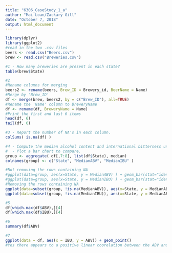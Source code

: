 ```yaml
---
title: "6306_CaseStudy_1_a"
author: "Mai Loan/Zackary Gill"
date: "October 7, 2018"
output: html_document
---
```


```r
library(dplyr)
library(ggplot2)
#read in the two .csv files
beers <- read.csv("Beers.csv")
brew <- read.csv("Breweries.csv")

#1 - How many breweries are present in each state?
table(brew$State)

#2
#Rename columns for merging
beers2 <- rename(beers, Brew_ID = Brewery_id, BeerName = Name)
#Merge by 'Brew_ID'
df <- merge(brew, beers2, by = c("Brew_ID"), all=TRUE)
#Rename the 'Name' column to BreweryName
df <- rename(df, BreweryName = Name)
#Print the first and last 6 items
head(df, 6)
tail(df, 6)

#3 - Report the number of NA's in each column.
colSums( is.na(df) )

#4 - Compute the median alcohol content and international bitterness unit for each state.
#  - Plot a bar chart to compare.
group <- aggregate( df[,7:8], list(df$State), median)
colnames(group) <- c("State", "MedianABV", "MedianIBU" )

#Not removing the rows containing NA
#ggplot(data=group, aes(x=State, y = MedianABV) ) + geom_bar(stat="identity")
#ggplot(data=group, aes(x=State, y = MedianIBU) ) + geom_bar(stat="identity")
#Removing the rows containing NA
ggplot(data=subset(group, !is.na(MedianABV)), aes(x=State, y = MedianABV) ) + geom_bar(stat="identity")
ggplot(data=subset(group, !is.na(MedianIBU)), aes(x=State, y = MedianABV) ) + geom_bar(stat="identity")

#5
df[which.max(df$ABV),][4]
df[which.max(df$IBU),][4]

#6
summary(df$ABV)

#7
ggplot(data = df, aes(x = IBU, y = ABV)) + geom_point()
#Yes there appears to a positive linear coorelation between the ABV and IBU


```



